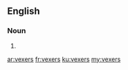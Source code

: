 ==English==

===Noun===
{{head|en|noun plural form}}

# {{plural of|vexer|lang=en}}

[[ar:vexers]]
[[fr:vexers]]
[[ku:vexers]]
[[my:vexers]]